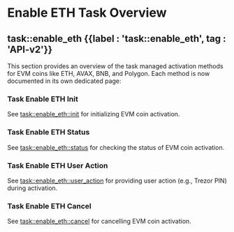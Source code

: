 
# Enable ETH Task Overview

## task::enable\_eth {{label : 'task::enable_eth', tag : 'API-v2'}}

This section provides an overview of the task managed activation methods for EVM coins like ETH, AVAX, BNB, and Polygon. Each method is now documented in its own dedicated page:

### Task Enable ETH Init

See [task::enable\_eth::init](/komodo-defi-framework/api/v20/coin_activation/task_managed/enable_eth/init/) for initializing EVM coin activation.

### Task Enable ETH Status

See [task::enable\_eth::status](/komodo-defi-framework/api/v20/coin_activation/task_managed/enable_eth/status/) for checking the status of EVM coin activation.

### Task Enable ETH User Action

See [task::enable\_eth::user\_action](/komodo-defi-framework/api/v20/coin_activation/task_managed/enable_eth/user_action/) for providing user action (e.g., Trezor PIN) during activation.

### Task Enable ETH Cancel

See [task::enable\_eth::cancel](/komodo-defi-framework/api/v20/coin_activation/task_managed/enable_eth/cancel/) for cancelling EVM coin activation.

<TocForIndex />
